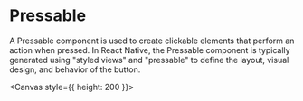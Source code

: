 
<Meta title="recipes/Pressable" />

# Pressable

A Pressable component is used to create clickable elements that perform an action when pressed. In React Native, the Pressable component is typically generated using "styled views" and "pressable" to define the layout, visual design, and behavior of the button.

<Canvas style={{ height: 200 }}>
  <Story id="recipes-stories-pressable--pressable-story" />
</Canvas>
